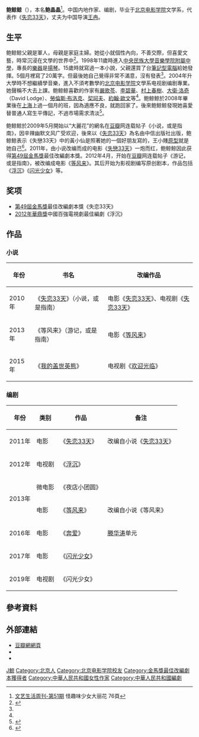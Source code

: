 {{Infobox writer
| name         = 鲍鲸鲸
| image        = 
| imagesize    = 
| caption      = 
| pseudonym    = 鲍鲸鲸
| birthname    = 
| birthdate    = {{birth date and age|1987|1|19}}
| birthplace   = {{CHN}}[[北京|北京]]
| deathdate    = 
| deathplace   = 
| occupation   = [[作家|作家]]、[[編劇|編劇]]
| nationality  = {{PRC}}
| period       = 
| subject      = 
| movement     = 
| notableworks = 《[[失恋33天|失恋33天]]》
| spouse       = {{marriage|王冉|October 1, 2014}}
| relatives    = 
| influences   = 
| influenced   = 
| awards       = 
| signature    = 
| website      = 
|native_name=鲍晶晶}}
'''鲍鲸鲸'''（{{bd|1987年|1月19日||}}），本名'''鲍晶晶'''<ref name="文艺生活">[http://zhoukan.cc/2011/08/01/issue-51/ 文艺生活周刊-第51期] {{webarchive|url=https://web.archive.org/web/20120110070235/http://zhoukan.cc/2011/08/01/issue-51/ |date=2012-01-10 }} 怪趣味少女大丽花 76頁</ref>。中国内地作家、编剧，毕业于[[北京电影学院|北京电影学院]]文学系，代表作《[[失恋33天|失恋33天]]》，丈夫为中国导演[[王冉|王冉]]。

== 生平 ==
鲍鲸鲸父親是軍人，母親是家庭主婦。她從小就個性內向，不善交際，但喜愛文藝，時常沉浸在文學的世界中<ref name="新京报2">{{cite news
|url=http://ent.sina.com.cn/x/2011-11-23/02453487911.shtml
|title=鲍鲸鲸 《失恋33天》我没有票房分成(2)
|publisher=新京报
|author=牛萌
|date=2011年11月23日
}}
</ref>。1998年11歲時進入[[中央民族大學附屬中學|中央民族大學音樂學院附屬中學]]，專長的[[樂器|樂器]]是[[揚琴|揚琴]]。15歲時就寫過一本小說，父親還買了台[[筆記型電腦|筆記型電腦]]給她發揮。5個月裡寫了20萬字。但最後她自己覺得非常不滿意，沒有發表<ref name="新京报2"/>。2004年升大學時不想繼續學音樂，進入不須考數學的[[北京电影学院|北京电影学院]]文學系电视剧编剧專業。她聲稱不大去上課。鲍鲸鲸喜歡的作家有[[嚴歌苓|嚴歌苓]]、[[李碧華_(作家)|李碧華]]、[[村上春樹|村上春樹]]、[[大衛·洛奇|大衛·洛奇]]（David Lodge）、[[勞倫斯·卜洛克|勞倫斯·布洛克]]、[[契訶夫|契訶夫]]、[[約翰·歐文|約翰·歐文]]等<ref name="新京报2"/>。鲍鲸鲸於2008年畢業後在[[上海|上海]]上過一個月的班，因為適應不良，就跑回家了。後來鲍鲸鲸發現她喜愛替普通人寫生平傳記，不過市場需求清淡<ref>
{{cite news
|url=http://dailynews.sina.com/bg/ent/film/sinacn/20111122/00432935526.html
|title=專訪《失戀33天》編劇：職業宅女編喜劇
|publisher=北京晚報
|date=2011年11月22日
}}
</ref>。

鲍鲸鲸於2009年5月開始以“大麗花”的網名在[[豆瓣|豆瓣]]网连载帖子《小说，或是指南》，因辛辣幽默文风广受欢迎，後來以《[[失恋33天|失恋33天]]》為名由中信出版社出版，鲍鲸鲸表示《失戀33天》中的黃小仙是照著她的一個好朋友寫的，王小賤[[原型|原型]]就是她自己<ref>
{{cite news|url=http://news.mtime.com/2011/11/15/1475386.html|title=《失恋33天》走红揭秘 鲍鲸鲸你到底是谁？|publisher=深圳晚报|date=2011年11月15日|author=李京蔚}}</ref>。2011年，由小说改编而成的电影《[[失恋33天_(电影)|失戀33天]]》一炮而红，鲍鲸鲸因此获得[[第49屆金馬獎|第49屆金馬獎]]最佳改編劇本獎。2012年4月，开始在[[豆瓣|豆瓣]]网连载帖子《游记，或是指南》，被改编成电影《[[等风来|等风来]]》。其后开始为影视剧编写原创剧本，作品包括《[[浮沉_(2012年电视剧)|浮沉]]》《[[闪光少女_(电影)|闪光少女]]》等。

== 奖项 ==
*[[第49屆金馬獎|第49屆金馬獎]]最佳改編劇本獎《失恋33天》
*[[2012年華鼎獎|2012年華鼎獎]]中國百強電視劇最佳編劇《浮沉》

==作品==
=== 小说 ===
{| class="wikitable"
|+
!年份
!书名
!改编作品
|-
|2010年
|《[[失恋33天|失恋33天]]》（小说，或是指南）
|电影《[[失恋33天_(电影)|失恋33天]]》、电视剧《[[失恋33天_(电视剧)|失恋33天]]》
|-
|2013年
|《等风来》（游记，或是指南）
|电影《[[等风来|等风来]]》
|-
|2015年
|《[[我的盖世英熊|我的盖世英熊]]》
|电视剧《[[欢迎光临|欢迎光临]]》
|}

=== 编剧 ===
{| class="wikitable"
|+
!年份
!类别
!作品
!备注
|-
|2011年
|电影
|《[[失恋33天_(电影)|失恋33天]]》
|改编自小说《[[失恋33天|失恋33天]]》
|-
|2012年
|电视剧
|《[[浮沉_(2012年电视剧)|浮沉]]》
|
|-
| rowspan="2" |2013年
|微电影
|《夜店小团圆》
|
|-
|电影
|《[[等风来|等风来]]》
|改编自小说《等风来》
|-
|2016年
|电影
|《[[奔爱|奔爱]]》
|[[滕华涛|滕华涛]]单元
|-
|2017年
|电影
|《[[闪光少女_(电影)|闪光少女]]》
|
|-
|2019年
|电视剧
|《闪光少女》
|
|}

== 參考資料 ==
{{reflist}}

== 外部連結 ==
* [http://site.douban.com/106569/ 豆瓣網網頁]
* {{imdb name|5303962}}
* {{hkmdb name|61570}}

{{金馬獎最佳改編劇本|第49屆}}
{{中国著名编剧作家}}

{{Authority control}}
{{DEFAULTSORT:Bao鮑}}
[[Category:鮑姓|J鯨]]
[[Category:北京人|Category:北京人]]
[[Category:北京电影学院校友|Category:北京电影学院校友]]
[[Category:金馬獎最佳改編劇本獲得者|Category:金馬獎最佳改編劇本獲得者]]
[[Category:中華人民共和國女性作家|Category:中華人民共和國女性作家]]
[[Category:中華人民共和國編劇|Category:中華人民共和國編劇]]